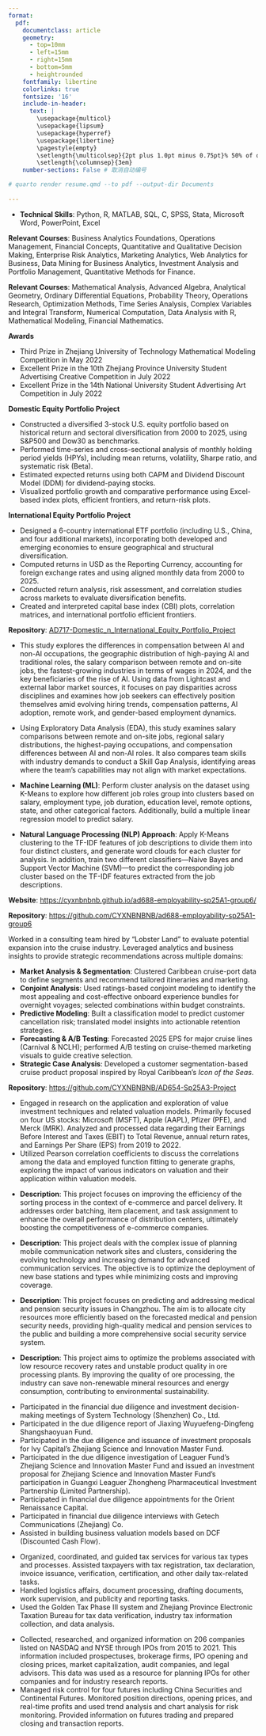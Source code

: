 ```yaml
---
format: 
  pdf: 
    documentclass: article
    geometry:
      - top=10mm
      - left=15mm
      - right=15mm
      - bottom=5mm
      - heightrounded
    fontfamily: libertine
    colorlinks: true
    fontsize: '16'
    include-in-header: 
      text: |
        \usepackage{multicol}
        \usepackage{lipsum}
        \usepackage{hyperref}
        \usepackage{libertine}
        \pagestyle{empty}
        \setlength{\multicolsep}{2pt plus 1.0pt minus 0.75pt}% 50% of original values
        \setlength{\columnsep}{3em}
    number-sections: False # 取消自动编号

# quarto render resume.qmd --to pdf --output-dir Documents
  
---
```

<!-- TITLE -->
\begin{huge}\begin{center}{\bf Yuxuan Chen}\end{center}\end{huge}

<!-- CONTACT INFO -->
\begin{center}Email: cyxnbnb@bu.edu ∙ cyxnbnbnb@gmail.com \\
Phone: +1 8572564713 ∙ +86 13957992893 \\
Address:  Apt 12, 5 Walbridge St., Boston, MA \\
Link: \href{https://cyxnbnbnb.github.io/}{cyxnbnbnb.github.io} \\
Home Page: \href{https://github.com/CYXNBNBNB}{github.com/CYXNBNBNB}
\end{center}
\vspace{15pt}





<!-- SKILLS -->
\begin{large}{\bf SKILLS}
  \vspace{3pt}
  \hrule
\end{large}
* **Technical Skills**: Python, R, MATLAB, SQL, C, SPSS, Stata, Microsoft Word, PowerPoint, Excel

\vspace{0.2cm}







<!-- EDUCATION: Boston University -->
\begin{large}
  {\bf EDUCATION}
  \vspace{3pt}
  \hrule
  \begin{multicols}{2}
    \begin{flushleft}{\bf Boston University}\end{flushleft}
    \begin{flushright}Sep. 2024 - Aug. 2025\end{flushright}
  \end{multicols}
  \vspace{-0.17cm}
  \begin{multicols}{2}
    \begin{flushleft}MS in Applied Business Analytics\end{flushleft}
  \end{multicols}
  \vspace{-0.20cm}
\end{large}

**Relevant Courses**: Business Analytics Foundations, Operations Management, Financial Concepts, Quantitative and Qualitative Decision Making, Enterprise Risk Analytics, Marketing Analytics, Web Analytics for Business, Data Mining for Business Analytics, Investment Analysis and Portfolio Management, Quantitative Methods for Finance.

\vspace{2pt}


<!-- EDUCATION: ZJUT -->
\begin{large}
  \begin{multicols}{2}
    \begin{flushleft}{\bf Zhejiang University of Technology}\end{flushleft}
    \begin{flushright}Sep. 2020 - Jun. 2024\end{flushright}
  \end{multicols}
  \vspace{-0.17cm}
  \begin{multicols}{2}
    \begin{flushleft}BS in Mathematics and Applied Mathematics\end{flushleft}
  \end{multicols}
  \vspace{-0.20cm}
\end{large}
**Relevant Courses**: Mathematical Analysis, Advanced Algebra, Analytical Geometry, Ordinary Differential Equations, Probability Theory, Operations Research, Optimization Methods, Time Series Analysis, Complex Variables and Integral Transform, Numerical Computation, Data Analysis with R, Mathematical Modeling, Financial Mathematics.

**Awards**

* Third Prize in Zhejiang University of Technology Mathematical Modeling Competition in May 2022
* Excellent Prize in the 10th Zhejiang Province University Student Advertising Creative Competition in July 2022
* Excellent Prize in the 14th National University Student Advertising Art Competition in July 2022

\vspace{0.2cm}




<!--Research Projects : Boston University 1St -->
\begin{large}{\bf RESEARCH PROJECTS}
  \vspace{3pt}
  \hrule
    \begin{flushleft}{\bf | Boston University}\end{flushleft}
  \begin{multicols}{2}
    \parbox{1.4\linewidth}{\textbf {Domestic(U.S.) and International Equity Portfolio research}}
    \begin{flushright}May. 2025 – Jun. 2025\end{flushright}
  \end{multicols}
  \vspace{-0.17cm}
\end{large}

\vspace{1.5pt}

**Domestic Equity Portfolio Project**

* Constructed a diversified 3-stock U.S. equity portfolio based on historical return and sectoral diversification from 2000 to 2025, using S&P500 and Dow30 as benchmarks.
* Performed time-series and cross-sectional analysis of monthly holding period yields (HPYs), including mean returns, volatility, Sharpe ratio, and systematic risk (Beta).
* Estimated expected returns using both CAPM and Dividend Discount Model (DDM) for dividend-paying stocks.
* Visualized portfolio growth and comparative performance using Excel-based index plots, efficient frontiers, and return-risk plots.

**International Equity Portfolio Project**

* Designed a 6-country international ETF portfolio (including U.S., China, and four additional markets), incorporating both developed and emerging economies to ensure geographical and structural diversification.
* Computed returns in USD as the Reporting Currency, accounting for foreign exchange rates and using aligned monthly data from 2000 to 2025.
* Conducted return analysis, risk assessment, and correlation studies across markets to evaluate diversification benefits.
* Created and interpreted capital base index (CBI) plots, correlation matrices, and international portfolio efficient frontiers.

**Repository**: [AD717-Domestic_n_International_Equity_Portfolio_Project](https://github.com/CYXNBNBNB/AD717-Domestic_n_International_Equity_Portfolio_Project.git)

\vspace{0.2cm}



<!--Research Projects : Boston University 2ND -->
\begin{large}
  \begin{multicols}{2}
  \parbox{1.6\linewidth}{\textbf{Data-Driven Career Analysis}: Evaluating Personal Job Market Prospects in 2024}
    \begin{flushright}Feb. 2025 – May. 2025\end{flushright}
  \end{multicols}
  \vspace{-0.17cm}
\end{large}

\vspace{1.5pt}

* This study explores the differences in compensation between AI and non-AI occupations, the geographic distribution of high-paying AI and traditional roles, the salary comparison between remote and on-site jobs, the fastest-growing industries in terms of wages in 2024, and the key beneficiaries of the rise of AI. Using data from Lightcast and external labor market sources, it focuses on pay disparities across disciplines and examines how job seekers can effectively position themselves amid evolving hiring trends, compensation patterns, AI adoption, remote work, and gender-based employment dynamics.

* Using Exploratory Data Analysis (EDA), this study examines salary comparisons between remote and on-site jobs, regional salary distributions, the highest-paying occupations, and compensation differences between AI and non-AI roles. It also compares team skills with industry demands to conduct a Skill Gap Analysis, identifying areas where the team's capabilities may not align with market expectations.
* **Machine Learning (ML)**: Perform cluster analysis on the dataset using K-Means to explore how different job roles group into clusters based on salary, employment type, job duration, education level, remote options, state, and other categorical factors. Additionally, build a multiple linear regression model to predict salary.
* **Natural Language Processing (NLP) Approach**: Apply K-Means clustering to the TF-IDF features of job descriptions to divide them into four distinct clusters, and generate word clouds for each cluster for analysis. In addition, train two different classifiers—Naive Bayes and Support Vector Machine (SVM)—to predict the corresponding job cluster based on the TF-IDF features extracted from the job descriptions.

**Website**: [https://cyxnbnbnb.github.io/ad688-employability-sp25A1-group6/](https://cyxnbnbnb.github.io/ad688-employability-sp25A1-group6/)

**Repository**: [https://github.com/CYXNBNBNB/ad688-employability-sp25A1-group6](https://github.com/CYXNBNBNB/ad688-employability-sp25A1-group6)


\vspace{0.2cm}


<!--Research Projects : Boston University 3RD -->
\begin{large}
  \begin{multicols}{2}
  \parbox{1.6\linewidth}{\textbf{Lobster Land: Cruise Industry Expansion Consulting}}
    \begin{flushright}Feb. 2025 – May. 2025\end{flushright}
  \end{multicols}
  \vspace{-0.17cm}
\end{large}

\vspace{1.5pt}

Worked in a consulting team hired by “Lobster Land” to evaluate potential expansion into the cruise industry. Leveraged analytics and business insights to provide strategic recommendations across multiple domains: 

* **Market Analysis & Segmentation**: Clustered Caribbean cruise-port data to define segments and recommend tailored itineraries and marketing.
* **Conjoint Analysis**: Used ratings-based conjoint modeling to identify the most appealing and cost-effective onboard experience bundles for overnight voyages; selected combinations within budget constraints.
* **Predictive Modeling**: Built a classification model to predict customer cancellation risk; translated model insights into actionable retention strategies.
* **Forecasting & A/B Testing**: Forecasted 2025 EPS for major cruise lines (Carnival & NCLH); performed A/B testing on cruise-themed marketing visuals to guide creative selection.
* **Strategic Case Analysis**: Developed a customer segmentation-based cruise product proposal inspired by Royal Caribbean's *Icon of the Seas*.

**Repository**: [https://github.com/CYXNBNBNB/AD654-Sp25A3-Project](https://github.com/CYXNBNBNB/AD654-Sp25A3-Project)

\vspace{0.2cm}



<!--Research Projects : Columbia University -->
\begin{large}{\bf RESEARCH PROJECTS}
  \vspace{3pt}
  \hrule
    \begin{flushleft}{\bf | Columbia University}\end{flushleft}
  \begin{multicols}{2}
    \parbox{1.4\linewidth}{\textbf {Value Investment Techniques}: Advanced Application and Exploration Research of Valuation Models in CFA Certification}
    \begin{flushright}Jul. 2023 – Sep. 2023\end{flushright}
  \end{multicols}
  \vspace{-0.17cm}
\end{large}

\vspace{1.5pt}


* Engaged in research on the application and exploration of value investment techniques and related valuation models. Primarily focused on four US stocks: Microsoft (MSFT), Apple (AAPL), Pfizer (PFE), and Merck (MRK). Analyzed and processed data regarding their Earnings Before Interest and Taxes (EBIT) to Total Revenue, annual return rates, and Earnings Per Share (EPS) from 2019 to 2022.
* Utilized Pearson correlation coefficients to discuss the correlations among the data and employed function fitting to generate graphs, exploring the impact of various indicators on valuation and their application within valuation models.

\vspace{0.2cm}

<!-- Research Projects : ZJUT 1ST -->
\begin{large}
  \begin{flushleft}{\bf | Zhejiang University of Technology}\end{flushleft}
  \begin{multicols}{2}
  \parbox{1.6\linewidth}{\textbf{Research on Sorting System Optimization Based on the Greedy Algorithm}}
    \begin{flushright}Aug. 2022\end{flushright}
  \end{multicols}
  \vspace{-0.17cm}
  \begin{multicols}{2}
    \begin{flushleft}\textit{Programmer}\end{flushleft}
    \begin{flushright}  \end{flushright}\end
  {multicols}
\end{large}
\vspace{-0.16cm}
* **Description**: This project focuses on improving the efficiency of the sorting process in the context of e-commerce and parcel delivery. It addresses order batching, item placement, and task assignment to enhance the overall performance of distribution centers, ultimately boosting the competitiveness of e-commerce companies.

\vspace{7pt}

<!-- Research Projects : ZJUT 2ND -->
\begin{large}
  \begin{multicols}{2}
  \parbox{1.6\linewidth}{\textbf{Mobile Communication Network Site Planning and Regional Clustering Problem Based on Multi-Objective Programming Models}}
    \begin{flushright}Aug. 2022\end{flushright}
  \end{multicols}
  \vspace{-0.17cm}
  \begin{multicols}{2}
    \begin{flushleft}\textit{Programmer}\end{flushleft}
    \begin{flushright}  \end{flushright}\end
  {multicols}
\end{large}
\vspace{-0.16cm}
* **Description**: This project deals with the complex issue of planning mobile communication network sites and clusters, considering the evolving technology and increasing demand for advanced communication services. The objective is to optimize the deployment of new base stations and types while minimizing costs and improving coverage.

\vspace{7pt}

<!-- Research Projects : ZJUT 3RD -->
\begin{large}
  \begin{multicols}{2}
  \parbox{1.6\linewidth}{\textbf{Predictive Analysis and Solution for Medical and Pension Security in Changzhou Using Regression Analysis}}
    \begin{flushright}Jul. 2022\end{flushright}
  \end{multicols}
  \vspace{-0.17cm}
  \begin{multicols}{2}
    \begin{flushleft}\textit{Programmer}\end{flushleft}
    \begin{flushright}  \end{flushright}\end
  {multicols}
\end{large}
\vspace{-0.16cm}
* **Description**: This project focuses on predicting and addressing medical and pension security issues in Changzhou. The aim is to allocate city resources more efficiently based on the forecasted medical and pension security needs, providing high-quality medical and pension services to the public and building a more comprehensive social security service system.

\vspace{7pt}

<!-- Research Projects : ZJUT 4TH -->
\begin{large}
  \begin{multicols}{2}
  \parbox{1.6\linewidth}{\textbf{Research on Quality Control Problems in Ore Processing Based on Multiple Linear Regression}}
    \begin{flushright}Jul. 2022\end{flushright}
  \end{multicols}
  \vspace{-0.17cm}
  \begin{multicols}{2}
    \begin{flushleft}\textit{Programmer}\end{flushleft}
    \begin{flushright}  \end{flushright}\end
  {multicols}
\end{large}
\vspace{-0.16cm}
* **Description**: This project aims to optimize the problems associated with low resource recovery rates and unstable product quality in ore processing plants. By improving the quality of ore processing, the industry can save non-renewable mineral resources and energy consumption, contributing to environmental sustainability.

\vspace{7pt}






<!-- EXPERIENCE : 1ST BULLET -->
\begin{large}{\bf EXPERIENCE}
  \vspace{3pt}
  \hrule
  \begin{multicols}{2}
    \parbox{1.4\linewidth}{\textbf{Zhejiang Jinkong Investment Management Co., Ltd.}}
    \begin{flushright}Apr. 2024 - Jul. 2024\end{flushright}
  \end{multicols}
  \vspace{-0.17cm}
  \begin{multicols}{2}
    \begin{flushleft}\textit{Finance Department Assistant}\end{flushleft}
    \begin{flushright}  \end{flushright}\end
  {multicols}
\end{large}
\vspace{-0.16cm}
* Participated in the financial due diligence and investment decision-making meetings of System Technology (Shenzhen) Co., Ltd.
* Participated in the due diligence report of Jiaxing Wuyuefeng-Dingfeng Shangshaoyuan Fund.
* Participated in the due diligence and issuance of investment proposals for Ivy Capital's Zhejiang Science and Innovation Master Fund.
* Participated in the due diligence investigation of Leaguer Fund's Zhejiang Science and Innovation Master Fund and issued an investment proposal for Zhejiang Science and Innovation Master Fund's participation in Guangxi Leaguer Zhongheng Pharmaceutical Investment Partnership (Limited Partnership).
* Participated in financial due diligence appointments for the Orient Renaissance Capital.
* Participated in financial due diligence interviews with Getech Communications (Zhejiang) Co.
* Assisted in building business valuation models based on DCF (Discounted Cash Flow).

\vspace{7pt}

<!-- EXPERIENCE : 2ND BULLET -->
\begin{large}
  \begin{multicols}{2}
    \parbox{1.4\linewidth}{\textbf{State Taxation Bureau Jindong District, Jinhua City}}
    \begin{flushright}Dec. 2021 - Jan. 2022\end{flushright}
  \end{multicols}
  \vspace{-0.17cm}
  \begin{multicols}{2}
    \begin{flushleft}\textit{Tax Service Officer and Office Assistant}\end{flushleft}
    \begin{flushright}  \end{flushright}\end
  {multicols}
\end{large}
\vspace{-0.16cm}
* Organized, coordinated, and guided tax services for various tax types and processes. Assisted taxpayers with tax registration, tax declaration, invoice issuance, verification, certification, and other daily tax-related tasks.
* Handled logistics affairs, document processing, drafting documents, work supervision, and publicity and reporting tasks.
* Used the Golden Tax Phase III system and Zhejiang Province Electronic Taxation Bureau for tax data verification, industry tax information collection, and data analysis.

\vspace{7pt}

<!-- EXPERIENCE : 3RD BULLET-->
\begin{large}
  \begin{multicols}{2}
  \parbox{1.4\linewidth}{\textbf{Hangzhou Qianhe Mingde Equity Investment Co., Ltd.}}
    \begin{flushright}Aug. 2021 - Sep. 2021\end{flushright}
  \end{multicols}
  \vspace{-0.17cm}
  \begin{multicols}{2}
    \begin{flushleft}\textit{Investment Assistant}\end{flushleft}
    \begin{flushright}  \end{flushright}\end
  {multicols}
\end{large}
\vspace{-0.16cm}
* Collected, researched, and organized information on 206 companies listed on NASDAQ and NYSE through IPOs from 2015 to 2021. This information included prospectuses, brokerage firms, IPO opening and closing prices, market capitalization, audit companies, and legal advisors. This data was used as a resource for planning IPOs for other companies and for industry research reports.
* Managed risk control for four futures including China Securities and Continental Futures. Monitored position directions, opening prices, and real-time profits and used trend analysis and chart analysis for risk monitoring. Provided information on futures trading and prepared closing and transaction reports.

\vspace{7pt}